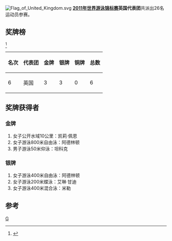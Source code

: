 [[Image:Flag_of_United_Kingdom.svg|thumb]]
'''[[2011年世界游泳锦标赛|2011年世界游泳锦标赛]]英国代表团'''共派出26名运动员参赛。

==奖牌榜==
<ref>{{cite web |url=http://www.shanghai-fina2011.com/medal/index.html |title=存档副本 |accessdate=2011-07-26 |deadurl=yes |archiveurl=https://web.archive.org/web/20110720093114/http://www.shanghai-fina2011.com/medal/index.html |archivedate=2011-07-20 }}</ref>
{| class="wikitable"
|-
! 名次 !! 代表团 !! 金牌 !! 银牌 !! 铜牌 !! 总数
|-
| 6 || 英国 || 3 || 3 || 0 || 6
|}

==奖牌获得者==
===金牌===
#女子公开水域10公里：凯莉·佩恩
#女子游泳800米自由泳：阿德林顿
#男子游泳50米仰泳：坦科克
===银牌===
#女子游泳400米自由泳：阿德林顿
#女子游泳200米蝶泳：艾琳·甘迪
#女子游泳400米混合泳：米勒
==参考==
<references/>
[[分类:2011年世界游泳锦标赛代表团|G]]
{{2011年世界游泳锦标赛代表团}}